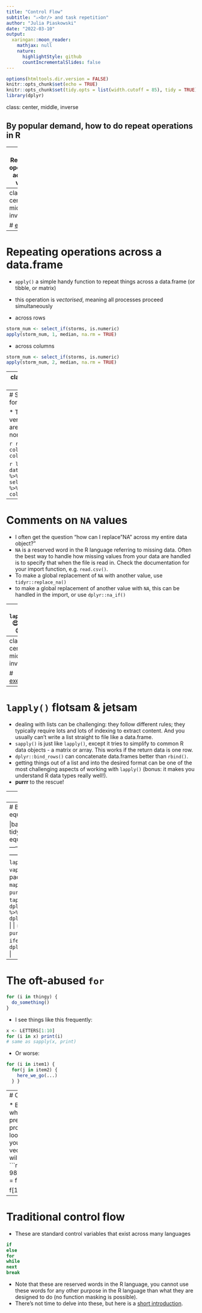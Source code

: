 ```yaml
---
title: "Control Flow"
subtitle: "⚔<br/> and task repetition"
author: "Julia Piaskowski"
date: "2022-03-10"
output:
  xaringan::moon_reader:
    mathjax: null
    nature:
      highlightStyle: github
      countIncrementalSlides: false
---
```


```r
options(htmltools.dir.version = FALSE)
knitr::opts_chunk$set(echo = TRUE)
knitr::opts_chunk$set(tidy.opts = list(width.cutoff = 85), tidy = TRUE)
library(dplyr)
```

class: center, middle, inverse

## By popular demand, how to do repeat operations in R

---
# Repeating operations across a vector

* reminder: a vector is an object with a length attribute composed of items each of the same class. It can have a name attribute (not required)

* `ifelse(test, action-if-yes, action-if-no)`

* the 'test' is a an R function that will return a TRUE or FALSE (`is.na()`, `is.numeric()`)

* a vector example
```r
x <- 1:10
y <- ifelse(x < 5, NA, x)
```

* a vector example inside a data.frame
```r
data(storms, package = "dplyr")
storms$category_simple <- ifelse(storms$wind <= 50, "small", "big")
```

---
class: center, middle, inverse

# [exercise](exercises/exercise-10.html)

---
# Repeating operations across a data.frame

* `apply()` a simple handy function to repeat things across a data.frame (or tibble, or matrix)
* this operation is *vectorised*, meaning all processes proceed simultaneously

* across rows
```r
storm_num <- select_if(storms, is.numeric)
apply(storm_num, 1, median, na.rm = TRUE)
```

* across columns
```r
storm_num <- select_if(storms, is.numeric)
apply(storm_num, 2, median, na.rm = TRUE)
```

---
class: center,  middle, inverse

# [exercise](exercises/exercise-11.html)

---
# Special R functions for rows and columns

* These functions are very, very fast
* they are not forgiving of non-numeric data

```r
rowSums(); colSums()
rowMeans(); colMeans()
```

```r
library(dplyr); data("storms")
storms %>% select_if(is.numeric) %>% colMeans(na.rm=TRUE)
```

---
# Comments on `NA` values

* I often get the question "how can I replace "NA" across my entire data object?" 
* `NA` is a reserved word in the R language referring to missing data. Often the best way to handle how missing values from your data are handled is to specify that when the file is read in. Check the documentation for your import function, e.g. `read.csv()`.
* To make a global replacement of `NA` with another value, use `tidyr::replace_na()`
* to make a global replacement of another value with `NA`, this can be handled in the import, or use `dplyr::na_if()`

---
# `lapply()`
😍😍😍😍😍

* vectorised over *lists*
* if you can express one aspect of your operation as a list, this can probably work for you!
* downside: everything comes back as a list
* very simple notation: 

```r
lapply(list, some_function)
```

* Here are [Some examples](exercises/lapply-examples.html)

---
class: center, middle, inverse

# [exercise](exercises/exercise-12.html)

---
# `lapply()` flotsam & jetsam

* dealing with lists can be challenging: they follow different rules; they typically require lots and lots of indexing to extract content. And you usually can't write a list straight to file like a data.frame.  
* `sapply()` is just like `lapply()`, except it tries to simplify to common R data objects - a matrix or array. This works if the return data is one row. 
* `dplyr::bind_rows()` can concatenate data.frames better than `rbind()`.
* getting things out of a list and into the desired format can be one of the most challenging aspects of working with `lapply()` (bonus: it makes you understand R data types really well!).
* **purrr** to the rescue! 

---
# purrr

* **purrr** does all of the hard work of iteration *plus* conversion of output to the object type you want! 

```r
library(purrr)

mtcars %>%
  split(.$cyl) %>%
  map(~ lm(mpg ~ wt, data = .x)) %>%
  map_dfr(~ as.data.frame(t(as.matrix(coef(.)))))
```

---
# Base/Tidyverse equivalents

|base functions | tidyverse equivalent |
|--------------|-----------------------|
| `lapply()` `sapply()` `vapply()`|  **purrr** package   |
| `mapply()` | `purrr::pmap()` |
| `tapply()` | `dplyr::group_by() %>%  dplyr::summarise()` |
| `replicate()` | `purrr:rerun()` |
| `ifelse()`  | `dplyr::case_when()`  |

---
# The oft-abused `for`

```r
for (i in thingy) {
  do_something()
}
```

* I see things like this frequently: 
```r
x <- LETTERS[1:10]
for (i in x) print(i)
# same as sapply(x, print)
```

* Or worse: 
```r
for (i in item1) {
  for(j in item2) {
    here_we_go(...)
  } }
```

---
# Optimal use of `for`

* Better usage of `for` is when you *require* the previous value(s) to proceed through the loop
* pre-allocation of your vector/data.frame/list/etc will result in faster code
```r
f <- c(0, 1, rep(NA, 98))
for (i in 3:100){
  f[i] = f[i-1] + f[i-2]
}

f[1:20]
```

---
# Traditional control flow

* These are standard control variables that exist across many languages

```r
if
else
for 
while
next
break
```

* Note that these are reserved words in the R language, you cannot use these words for any other purpose in the R language than what they are designed to do (no function masking is possible). 
* There's not time to delve into these, but here is a [short introduction](exercises/while-if-break.html). 
